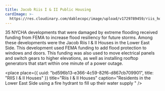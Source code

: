 ```yaml
---
title: Jacob Riis I & II Public Housing
cardImage: >-
  https://res.cloudinary.com/dablecopc/image/upload/v1729789459/riis_housing_pic_i6xcp3.png
---
```


35 NYCHA developments that were damaged by extreme flooding received funding from FEMA to increase flood resiliency for future storms. Among these developments were the Jacob Riis I & II Houses in the Lower East Side. This development used FEMA funding to add flood protection to windows and doors. This funding was also used to move electrical panels and switch gears to higher elevations, as well as installing rooftop generators that start within one minute of a power outage.

<place
  place={{
    uuid: "bd596b13-e366-4c59-82f6-d867cb709901",
    title: "RIIS I & II Houses"
  }}
  title="Riis I & II Houses"
  caption="Residents in the Lower East Side using a fire hydrant to fill up their water supply "
/>
